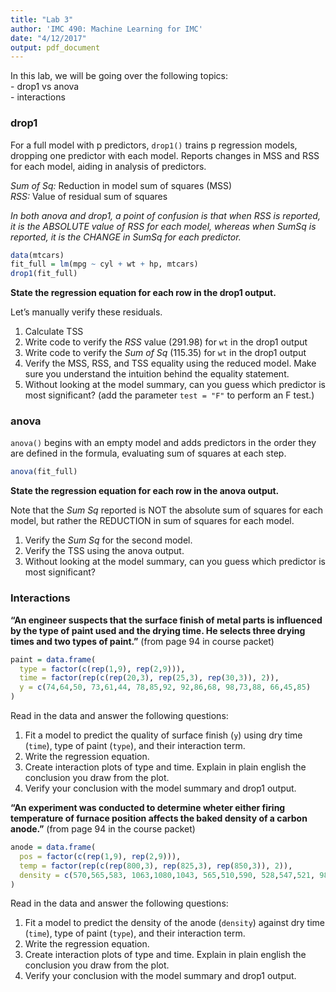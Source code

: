 ```yaml
---
title: "Lab 3"
author: 'IMC 490: Machine Learning for IMC'
date: "4/12/2017"
output: pdf_document
---
```


In this lab, we will be going over the following topics:  
- drop1 vs anova  
- interactions  

### drop1

For a full model with p predictors, `drop1()` trains p regression models, dropping one predictor with each model. Reports changes in MSS and RSS for each model, aiding in analysis of predictors.

*Sum of Sq:* Reduction in model sum of squares (MSS)  
*RSS:* Value of residual sum of squares

*In both anova and drop1, a point of confusion is that when RSS is reported, it is the ABSOLUTE value of RSS for each model, whereas when SumSq is reported, it is the CHANGE in SumSq for each predictor.*

```r
data(mtcars)
fit_full = lm(mpg ~ cyl + wt + hp, mtcars)
drop1(fit_full)
```

**State the regression equation for each row in the drop1 output.**

Let's manually verify these residuals.

1. Calculate TSS
2. Write code to verify the *RSS* value (291.98) for `wt` in the drop1 output
3. Write code to verify the *Sum of Sq* (115.35) for `wt` in the drop1 output
4. Verify the MSS, RSS, and TSS equality using the reduced model. Make sure you understand the intuition behind the equality statement.
5. Without looking at the model summary, can you guess which predictor is most significant? (add the parameter `test = "F"` to perform an F test.)

\newpage

### anova

`anova()` begins with an empty model and adds predictors in the order they are defined in the formula, evaluating sum of squares at each step.

```r
anova(fit_full)
```

**State the regression equation for each row in the anova output.**  

Note that the *Sum Sq* reported is NOT the absolute sum of squares for each model, but rather the REDUCTION in sum of squares for each model.  

1. Verify the *Sum Sq* for the second model.
2. Verify the TSS using the anova output.
3. Without looking at the model summary, can you guess which predictor is most significant?

\newpage

### Interactions

**"An engineer suspects that the surface finish of metal parts is influenced by the type of paint used and the drying time. He selects three drying times and two types of paint."** (from page 94 in course packet)  

```r
paint = data.frame(
  type = factor(c(rep(1,9), rep(2,9))),
  time = factor(rep(c(rep(20,3), rep(25,3), rep(30,3)), 2)), 
  y = c(74,64,50, 73,61,44, 78,85,92, 92,86,68, 98,73,88, 66,45,85)
)
```

Read in the data and answer the following questions:

1. Fit a model to predict the quality of surface finish (`y`) using dry time (`time`), type of paint (`type`), and their interaction term.
2. Write the regression equation.
3. Create interaction plots of type and time. Explain in plain english the conclusion you draw from the plot.
4. Verify your conclusion with the model summary and drop1 output.

**"An experiment was conducted to determine wheter either firing temperature of furnace position affects the baked density of a carbon anode."** (from page 94 in the course packet)

```r
anode = data.frame(
  pos = factor(c(rep(1,9), rep(2,9))),
  temp = factor(rep(c(rep(800,3), rep(825,3), rep(850,3)), 2)), 
  density = c(570,565,583, 1063,1080,1043, 565,510,590, 528,547,521, 988,1026,1004, 526,538,532)
)
```

Read in the data and answer the following questions:

1. Fit a model to predict the density of the anode (`density`) against dry time (`time`), type of paint (`type`), and their interaction term.
2. Write the regression equation.
3. Create interaction plots of type and time. Explain in plain english the conclusion you draw from the plot.
4. Verify your conclusion with the model summary and drop1 output.

